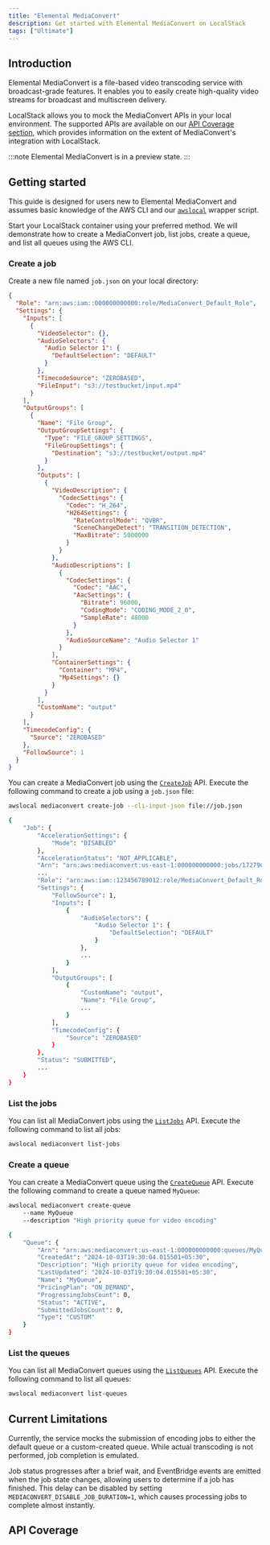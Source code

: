 ```yaml
---
title: "Elemental MediaConvert"
description: Get started with Elemental MediaConvert on LocalStack
tags: ["Ultimate"]
---
```



## Introduction

Elemental MediaConvert is a file-based video transcoding service with broadcast-grade features.
It enables you to easily create high-quality video streams for broadcast and multiscreen delivery.

LocalStack allows you to mock the MediaConvert APIs in your local environment.
The supported APIs are available on our [API Coverage section](#api-coverage), which provides information on the extent of MediaConvert's integration with LocalStack.

:::note
Elemental MediaConvert is in a preview state.
:::

## Getting started

This guide is designed for users new to Elemental MediaConvert and assumes basic knowledge of the AWS CLI and our [`awslocal`](https://github.com/localstack/awscli-local) wrapper script.

Start your LocalStack container using your preferred method.
We will demonstrate how to create a MediaConvert job, list jobs, create a queue, and list all queues using the AWS CLI.

### Create a job

Create a new file named `job.json` on your local directory:

```json showshowLineNumbers
{
  "Role": "arn:aws:iam::000000000000:role/MediaConvert_Default_Role",
  "Settings": {
    "Inputs": [
      {
        "VideoSelector": {},
        "AudioSelectors": {
          "Audio Selector 1": {
            "DefaultSelection": "DEFAULT"
          }
        },
        "TimecodeSource": "ZEROBASED",
        "FileInput": "s3://testbucket/input.mp4"
      }
    ],
    "OutputGroups": [
      {
        "Name": "File Group",
        "OutputGroupSettings": {
          "Type": "FILE_GROUP_SETTINGS",
          "FileGroupSettings": {
            "Destination": "s3://testbucket/output.mp4"
          }
        },
        "Outputs": [
          {
            "VideoDescription": {
              "CodecSettings": {
                "Codec": "H_264",
                "H264Settings": {
                  "RateControlMode": "QVBR",
                  "SceneChangeDetect": "TRANSITION_DETECTION",
                  "MaxBitrate": 5000000
                }
              }
            },
            "AudioDescriptions": [
              {
                "CodecSettings": {
                  "Codec": "AAC",
                  "AacSettings": {
                    "Bitrate": 96000,
                    "CodingMode": "CODING_MODE_2_0",
                    "SampleRate": 48000
                  }
                },
                "AudioSourceName": "Audio Selector 1"
              }
            ],
            "ContainerSettings": {
              "Container": "MP4",
              "Mp4Settings": {}
            }
          }
        ],
        "CustomName": "output"
      }
    ],
    "TimecodeConfig": {
      "Source": "ZEROBASED"
    },
    "FollowSource": 1
  }
}
```

You can create a MediaConvert job using the [`CreateJob`](https://docs.aws.amazon.com/goto/WebAPI/mediaconvert-2017-08-29/CreateJob) API.
Execute the following command to create a job using a `job.json` file:

```bash
awslocal mediaconvert create-job --cli-input-json file://job.json
```

```bash title="Output"
{
    "Job": {
        "AccelerationSettings": {
            "Mode": "DISABLED"
        },
        "AccelerationStatus": "NOT_APPLICABLE",
        "Arn": "arn:aws:mediaconvert:us-east-1:000000000000:jobs/1727963943858-7bdace",
        ...
        "Role": "arn:aws:iam::123456789012:role/MediaConvert_Default_Role",
        "Settings": {
            "FollowSource": 1,
            "Inputs": [
                {
                    "AudioSelectors": {
                        "Audio Selector 1": {
                            "DefaultSelection": "DEFAULT"
                        }
                    },
                    ...
                }
            ],
            "OutputGroups": [
                {
                    "CustomName": "output",
                    "Name": "File Group",
                    ...
                }
            ],
            "TimecodeConfig": {
                "Source": "ZEROBASED"
            }
        },
        "Status": "SUBMITTED",
        ...
    }
}
```

### List the jobs

You can list all MediaConvert jobs using the [`ListJobs`](https://docs.aws.amazon.com/mediaconvert/latest/apireference/jobs.html#jobsget) API.
Execute the following command to list all jobs:

```bash
awslocal mediaconvert list-jobs
```

### Create a queue

You can create a MediaConvert queue using the [`CreateQueue`](https://docs.aws.amazon.com/mediaconvert/latest/apireference/queues.html#queuespost) API.
Execute the following command to create a queue named `MyQueue`:

```bash
awslocal mediaconvert create-queue  
    --name MyQueue  
    --description "High priority queue for video encoding"
```

```bash title="Output"
{
    "Queue": {
        "Arn": "arn:aws:mediaconvert:us-east-1:000000000000:queues/MyQueue",
        "CreatedAt": "2024-10-03T19:30:04.015501+05:30",
        "Description": "High priority queue for video encoding",
        "LastUpdated": "2024-10-03T19:30:04.015501+05:30",
        "Name": "MyQueue",
        "PricingPlan": "ON_DEMAND",
        "ProgressingJobsCount": 0,
        "Status": "ACTIVE",
        "SubmittedJobsCount": 0,
        "Type": "CUSTOM"
    }
}
```

### List the queues

You can list all MediaConvert queues using the [`ListQueues`](https://docs.aws.amazon.com/mediaconvert/latest/apireference/queues.html#queuesget) API.
Execute the following command to list all queues:

```bash
awslocal mediaconvert list-queues
```

## Current Limitations

Currently, the service mocks the submission of encoding jobs to either the default queue or a custom-created queue.
While actual transcoding is not performed, job completion is emulated.

Job status progresses after a brief wait, and EventBridge events are emitted when the job state changes, allowing users to determine if a job has finished.
This delay can be disabled by setting  `MEDIACONVERT_DISABLE_JOB_DURATION=1`, which causes processing jobs to complete almost instantly.

## API Coverage

<FeatureCoverage service="mediaconvert" client:load />
